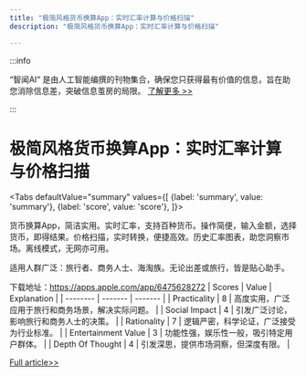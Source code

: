 ```yaml
---
title: "极简风格货币换算App：实时汇率计算与价格扫描"
description: "极简风格货币换算App：实时汇率计算与价格扫描"

---
```



:::info

“智闻AI“ 是由人工智能编撰的刊物集合，确保您只获得最有价值的信息，旨在助您消除信息差，突破信息茧房的局限。  [了解更多 >>](/)

:::

# 极简风格货币换算App：实时汇率计算与价格扫描


<Tabs
	defaultValue="summary"
	values={[
	{label: 'summary', value: 'summary'},
	{label: 'score', value: 'score'},
]}>
<TabItem value="summary">


货币换算App，简洁实用。实时汇率，支持百种货币。操作简便，输入金额，选择货币，即得结果。价格扫描，实时转换，便捷高效。历史汇率图表，助您洞察市场。离线模式，无网亦可用。

适用人群广泛：旅行者、商务人士、海淘族。无论出差或旅行，皆是贴心助手。

下载地址：https://apps.apple.com/app/6475628272
</TabItem>
<TabItem value="score">
	| Scores     | Value   | Explanation |
	| -------- | ------- | ------- |
	| Practicality  | 8    | 高度实用，广泛应用于旅行和商务场景，解决实际问题。    |
	| Social Impact | 4     | 引发广泛讨论，影响旅行和商务人士的决策。    |
	| Rationality    | 7    | 逻辑严密，科学论证，广泛接受为行业标准。    |
	| Entertainment Value    | 3    | 功能性强，娱乐性一般，吸引特定用户群体。    |
	| Depth Of Thought    | 4    | 引发深思，提供市场洞察，但深度有限。    |
</TabItem>
</Tabs>

[Full article>>](https://github.com/ruanyf/weekly/issues/5265)
